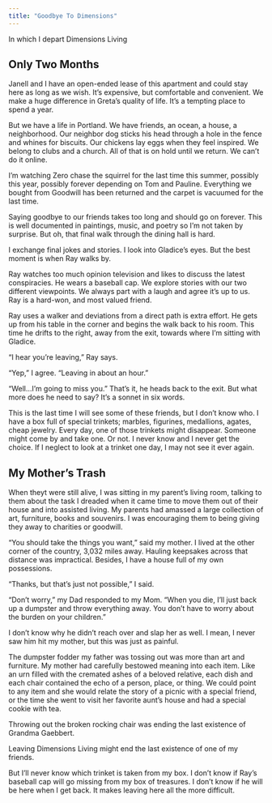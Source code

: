 ```yaml
---
title: "Goodbye To Dimensions"
---
```


In which I depart Dimensions Living

## Only Two Months

Janell and I have an open-ended lease of this apartment and could stay here as long as we wish. It's expensive, but comfortable and convenient. We make a huge difference in Greta's quality of life. It's a tempting place to spend a year.

But we have a life in Portland. We have friends, an ocean, a house, a neighborhood. Our neighbor dog sticks his head through a hole in the fence and whines for biscuits. Our chickens lay eggs when they feel inspired. We belong to clubs and a church. All of that is on hold until we return. We can't do it online.

I'm watching Zero chase the squirrel for the last time this summer, possibly this year, possibly forever depending on Tom and Pauline. Everything we bought from Goodwill has been returned and the carpet is vacuumed for the last time.

Saying goodbye to our friends takes too long and should go on forever. This is well documented in paintings, music, and poetry so I'm not taken by surprise. But oh, that final walk through the dining hall is hard.

I exchange final jokes and stories. I look into Gladice's eyes. But the best moment is when Ray walks by.

Ray watches too much opinion television and likes to discuss the latest conspiracies. He wears a baseball cap. We explore stories with our two different viewpoints. We always part with a laugh and agree it's up to us. Ray is a hard-won, and most valued friend.

Ray uses a walker and deviations from a direct path is extra effort. He gets up from his table in the corner and begins the walk back to his room. This time he drifts to the right, away from the exit, towards where I'm sitting with Gladice.

"I hear you're leaving," Ray says.

"Yep," I agree. "Leaving in about an hour."

"Well...I'm going to miss you." That's it, he heads back to the exit. But what more does he need to say? It's a sonnet in six words.

This is the last time I will see some of these friends, but I don't know who. I have a box full of special trinkets; marbles, figurines, medallions, agates, cheap jewelry. Every day, one of those trinkets might disappear. Someone might come by and take one. Or not. I never know and I never get the choice. If I neglect to look at a trinket one day, I may not see it ever again.

## My Mother's Trash

When theyt were still alive, I was sitting in my parent's living room, talking to them about the task I dreaded when it came time to move them out of their house and into assisted living. My parents had amassed a large collection of art, furniture, books and souvenirs. I was encouraging them to being giving they away to charities or goodwill.

"You should take the things you want," said my mother. I lived at the other corner of the country, 3,032 miles away. Hauling keepsakes across that distance was impractical. Besides, I have a house full of my own possessions.

"Thanks, but that's just not possible," I said.

"Don't worry," my Dad responded to my Mom. "When you die, I'll just back up a dumpster and throw everything away. You don't have to worry about the burden on your children."

I don't know why he didn't reach over and slap her as well. I mean, I never saw him hit my mother, but this was just as painful.

The dumpster fodder my father was tossing out was more than art and furniture. My mother had carefully bestowed meaning into each item. Like an urn filled with the cremated ashes of a beloved relative, each dish and each chair contained the echo of a person, place, or thing. We could point to any item and she would relate the story of a picnic with a special friend, or the time she went to visit her favorite aunt's house and had a special cookie with tea.

Throwing out the broken rocking chair was ending the last existence of Grandma Gaebbert.

Leaving Dimensions Living might end the last existence of one of my friends.

But I'll never know which trinket is taken from my box. I don't know if Ray's baseball cap will go missing from my box of treasures. I don't know if he will be here when I get back. It makes leaving here all the more difficult.
